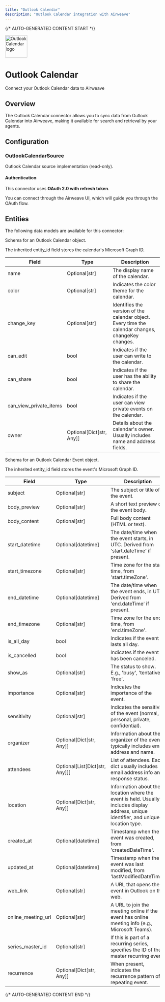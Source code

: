 ```yaml
---
title: "Outlook Calendar"
description: "Outlook Calendar integration with Airweave"
---
```


{/* AUTO-GENERATED CONTENT START */}



<div className="connector-header">
  <img src="icon.svg" alt="Outlook Calendar logo" width="72" height="72" className="connector-icon" />
  <div className="connector-info">
    <h1>Outlook Calendar</h1>
    <p>Connect your Outlook Calendar data to Airweave</p>
  </div>
</div>

## Overview

The Outlook Calendar connector allows you to sync data from Outlook Calendar into Airweave, making it available for search and retrieval by your agents.

## Configuration


### OutlookCalendarSource

Outlook Calendar source implementation (read-only).

#### Authentication

This connector uses **OAuth 2.0 with refresh token**.

You can connect through the Airweave UI, which will guide you through the OAuth flow.


## Entities

The following data models are available for this connector:

<Accordion title="OutlookCalendarCalendarEntity">

Schema for an Outlook Calendar object.

The inherited entity_id field stores the calendar's Microsoft Graph ID.

| Field | Type | Description |
|-------|------|-------------|
| name | Optional[str] | The display name of the calendar. |
| color | Optional[str] | Indicates the color theme for the calendar. |
| change_key | Optional[str] | Identifies the version of the calendar object. Every time the calendar changes, changeKey changes. |
| can_edit | bool | Indicates if the user can write to the calendar. |
| can_share | bool | Indicates if the user has the ability to share the calendar. |
| can_view_private_items | bool | Indicates if the user can view private events on the calendar. |
| owner | Optional[Dict[str, Any]] | Details about the calendar's owner. Usually includes name and address fields. |

</Accordion>
<Accordion title="OutlookCalendarEventEntity">

Schema for an Outlook Calendar Event object.

The inherited entity_id field stores the event's Microsoft Graph ID.

| Field | Type | Description |
|-------|------|-------------|
| subject | Optional[str] | The subject or title of the event. |
| body_preview | Optional[str] | A short text preview of the event body. |
| body_content | Optional[str] | Full body content (HTML or text). |
| start_datetime | Optional[datetime] | The date/time when the event starts, in UTC. Derived from 'start.dateTime' if present. |
| start_timezone | Optional[str] | Time zone for the start time, from 'start.timeZone'. |
| end_datetime | Optional[datetime] | The date/time when the event ends, in UTC. Derived from 'end.dateTime' if present. |
| end_timezone | Optional[str] | Time zone for the end time, from 'end.timeZone'. |
| is_all_day | bool | Indicates if the event lasts all day. |
| is_cancelled | bool | Indicates if the event has been canceled. |
| show_as | Optional[str] | The status to show. E.g., 'busy', 'tentative', 'free'. |
| importance | Optional[str] | Indicates the importance of the event. |
| sensitivity | Optional[str] | Indicates the sensitivity of the event (normal, personal, private, confidential). |
| organizer | Optional[Dict[str, Any]] | Information about the organizer of the event, typically includes email address and name. |
| attendees | Optional[List[Dict[str, Any]]] | List of attendees. Each dict usually includes email address info and response status. |
| location | Optional[Dict[str, Any]] | Information about the location where the event is held. Usually includes display address, unique identifier, and unique location type. |
| created_at | Optional[datetime] | Timestamp when the event was created, from 'createdDateTime'. |
| updated_at | Optional[datetime] | Timestamp when the event was last modified, from 'lastModifiedDateTime'. |
| web_link | Optional[str] | A URL that opens the event in Outlook on the web. |
| online_meeting_url | Optional[str] | A URL to join the meeting online if the event has online meeting info (e.g., Microsoft Teams). |
| series_master_id | Optional[str] | If this is part of a recurring series, specifies the ID of the master recurring event. |
| recurrence | Optional[Dict[str, Any]] | When present, indicates the recurrence pattern of a repeating event. |

</Accordion>




{/* AUTO-GENERATED CONTENT END */}
